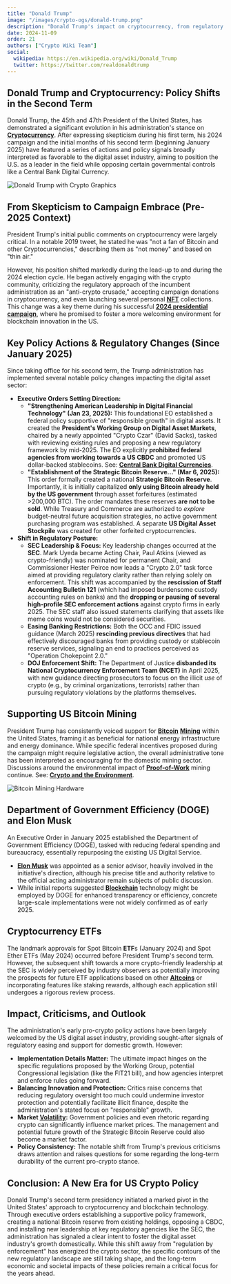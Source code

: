 ```yaml
---
title: "Donald Trump"
image: "/images/crypto-ogs/donald-trump.png"
description: "Donald Trump's impact on cryptocurrency, from regulatory clarity to innovative proposals like a national Bitcoin reserve."
date: 2024-11-09
order: 21
authors: ["Crypto Wiki Team"]
social:
  wikipedia: https://en.wikipedia.org/wiki/Donald_Trump
  twitter: https://twitter.com/realdonaldtrump
---
```


## **Donald Trump and Cryptocurrency: Policy Shifts in the Second Term**

Donald Trump, the 45th and 47th President of the United States, has demonstrated a significant evolution in his administration's stance on **[Cryptocurrency](/posts/what-is-cryptocurrency)**. After expressing skepticism during his first term, his 2024 campaign and the initial months of his second term (beginning January 2025) have featured a series of actions and policy signals broadly interpreted as favorable to the digital asset industry, aiming to position the U.S. as a leader in the field while opposing certain governmental controls like a Central Bank Digital Currency.

![Donald Trump with Crypto Graphics](/images/posts/donald-trump.png)

## **From Skepticism to Campaign Embrace (Pre-2025 Context)**

President Trump's initial public comments on cryptocurrency were largely critical. In a notable 2019 tweet, he stated he was "not a fan of Bitcoin and other Cryptocurrencies," describing them as "not money" and based on "thin air."

However, his position shifted markedly during the lead-up to and during the 2024 election cycle. He began actively engaging with the crypto community, criticizing the regulatory approach of the incumbent administration as an "anti-crypto crusade," accepting campaign donations in cryptocurrency, and even launching several personal **[NFT](/posts/are-nfts-dead)** collections. This change was a key theme during his successful **[2024 presidential campaign](/posts/donald-trumps-2024-victory)**, where he promised to foster a more welcoming environment for blockchain innovation in the US.

## **Key Policy Actions & Regulatory Changes (Since January 2025)**

Since taking office for his second term, the Trump administration has implemented several notable policy changes impacting the digital asset sector:

- **Executive Orders Setting Direction:**
  - **"Strengthening American Leadership in Digital Financial Technology" (Jan 23, 2025):** This foundational EO established a federal policy supportive of "responsible growth" in digital assets. It created the **President's Working Group on Digital Asset Markets**, chaired by a newly appointed "Crypto Czar" (David Sacks), tasked with reviewing existing rules and proposing a new regulatory framework by mid-2025. The EO explicitly **prohibited federal agencies from working towards a US CBDC** and promoted US dollar-backed stablecoins. See: **[Central Bank Digital Currencies](/posts/central-bank-digital-currencies)**.
  - **"Establishment of the Strategic Bitcoin Reserve..." (Mar 6, 2025):** This order formally created a national **Strategic Bitcoin Reserve**. Importantly, it is initially capitalized **only using Bitcoin already held by the US government** through asset forfeitures (estimated >200,000 BTC). The order mandates these reserves **are not to be sold**. While Treasury and Commerce are authorized to _explore_ budget-neutral future acquisition strategies, no active government purchasing program was established. A separate **US Digital Asset Stockpile** was created for other forfeited cryptocurrencies.
- **Shift in Regulatory Posture:**
  - **SEC Leadership & Focus:** Key leadership changes occurred at the **SEC**. Mark Uyeda became Acting Chair, Paul Atkins (viewed as crypto-friendly) was nominated for permanent Chair, and Commissioner Hester Peirce now leads a "Crypto 2.0" task force aimed at providing regulatory clarity rather than relying solely on enforcement. This shift was accompanied by the **rescission of Staff Accounting Bulletin 121** (which had imposed burdensome custody accounting rules on banks) and the **dropping or pausing of several high-profile SEC enforcement actions** against crypto firms in early 2025. The SEC staff also issued statements clarifying that assets like meme coins would not be considered securities.
  - **Easing Banking Restrictions:** Both the OCC and FDIC issued guidance (March 2025) **rescinding previous directives** that had effectively discouraged banks from providing custody or stablecoin reserve services, signaling an end to practices perceived as "Operation Chokepoint 2.0."
  - **DOJ Enforcement Shift:** The Department of Justice **disbanded its National Cryptocurrency Enforcement Team (NCET)** in April 2025, with new guidance directing prosecutors to focus on the illicit _use_ of crypto (e.g., by criminal organizations, terrorists) rather than pursuing regulatory violations by the platforms themselves.

## **Supporting US Bitcoin Mining**

President Trump has consistently voiced support for **[Bitcoin](/posts/what-is-bitcoin)** **[Mining](/posts/is-bitcoin-mining-still-profitable)** within the United States, framing it as beneficial for national energy infrastructure and energy dominance. While specific federal incentives proposed during the campaign might require legislative action, the overall administrative tone has been interpreted as encouraging for the domestic mining sector. Discussions around the environmental impact of **[Proof-of-Work](/posts/common-crypto-terms)** mining continue. See: **[Crypto and the Environment](/posts/crypto-and-the-environment)**.

![Bitcoin Mining Hardware](/images/posts/bitcoin.jpg)

## **Department of Government Efficiency (DOGE) and Elon Musk**

An Executive Order in January 2025 established the Department of Government Efficiency (DOGE), tasked with reducing federal spending and bureaucracy, essentially repurposing the existing US Digital Service.

- **[Elon Musk](/crypto-ogs/elon-musk)** was appointed as a senior advisor, heavily involved in the initiative's direction, although his precise title and authority relative to the official acting administrator remain subjects of public discussion.
- While initial reports suggested **[Blockchain](/posts/what-is-blockchain)** technology might be employed by DOGE for enhanced transparency or efficiency, concrete large-scale implementations were not widely confirmed as of early 2025.

## **Cryptocurrency ETFs**

The landmark approvals for Spot Bitcoin **ETF**s (January 2024) and Spot Ether ETFs (May 2024) occurred before President Trump's second term. However, the subsequent shift towards a more crypto-friendly leadership at the SEC is widely perceived by industry observers as potentially improving the prospects for future ETF applications based on other **[Altcoins](/posts/what-are-altcoins)** or incorporating features like staking rewards, although each application still undergoes a rigorous review process.

## **Impact, Criticisms, and Outlook**

The administration's early pro-crypto policy actions have been largely welcomed by the US digital asset industry, providing sought-after signals of regulatory easing and support for domestic growth. However:

- **Implementation Details Matter:** The ultimate impact hinges on the specific regulations proposed by the Working Group, potential Congressional legislation (like the FIT21 bill), and how agencies interpret and enforce rules going forward.
- **Balancing Innovation and Protection:** Critics raise concerns that reducing regulatory oversight too much could undermine investor protection and potentially facilitate illicit finance, despite the administration's stated focus on "responsible" growth.
- **Market **[Volatility](/posts/crypto-volatility)**:** Government policies and even rhetoric regarding crypto can significantly influence market prices. The management and potential future growth of the Strategic Bitcoin Reserve could also become a market factor.
- **Policy Consistency:** The notable shift from Trump's previous criticisms draws attention and raises questions for some regarding the long-term durability of the current pro-crypto stance.

## **Conclusion: A New Era for US Crypto Policy**

Donald Trump's second term presidency initiated a marked pivot in the United States' approach to cryptocurrency and blockchain technology. Through executive orders establishing a supportive policy framework, creating a national Bitcoin reserve from existing holdings, opposing a CBDC, and installing new leadership at key regulatory agencies like the SEC, the administration has signaled a clear intent to foster the digital asset industry's growth domestically. While this shift away from "regulation by enforcement" has energized the crypto sector, the specific contours of the new regulatory landscape are still taking shape, and the long-term economic and societal impacts of these policies remain a critical focus for the years ahead.

